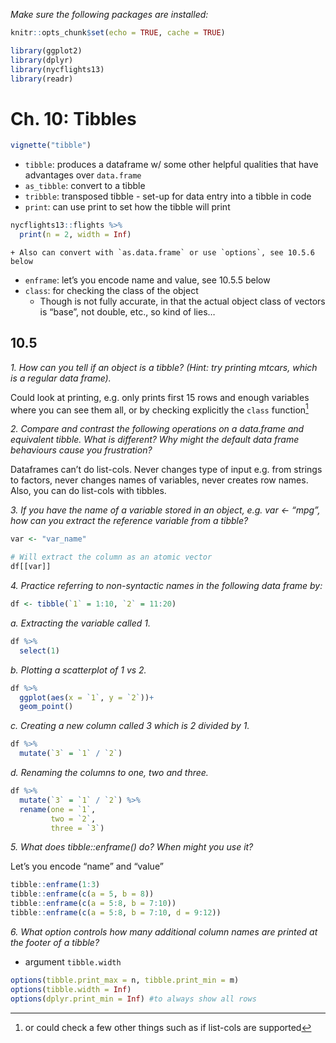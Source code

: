 *Make sure the following packages are installed:*  

```r
knitr::opts_chunk$set(echo = TRUE, cache = TRUE)

library(ggplot2)
library(dplyr)
library(nycflights13)
library(readr)
```

# Ch. 10: Tibbles

```r
vignette("tibble")
```

* `tibble`: produces a dataframe w/ some other helpful qualities that have advantages over `data.frame`
* `as_tibble`: convert to a tibble
* `tribble`: transposed tibble - set-up for data entry into a tibble in code
* `print`: can use print to set how the tibble will print
```r
nycflights13::flights %>% 
  print(n = 2, width = Inf)
```

    + Also can convert with `as.data.frame` or use `options`, see 10.5.6 below
* `enframe`: let's you encode name and value, see 10.5.5 below
* `class`: for checking the class of the object
    + Though is not fully accurate, in that the actual object class of vectors is "base", not double, etc., so kind of lies...

## 10.5

*1. How can you tell if an object is a tibble? (Hint: try printing mtcars, which is a regular data frame).*  
  
Could look at printing, e.g. only prints first 15 rows and enough variables where you can see them all, or by checking explicitly the `class` function^[or could check a few other things such as if list-cols are supported]

*2. Compare and contrast the following operations on a data.frame and equivalent tibble. What is different? Why might the default data frame behaviours cause you frustration?*  
  
Dataframes can't do list-cols. Never changes type of input e.g. from strings to factors, never changes names of variables, never creates row names. Also, you can do list-cols with tibbles.  
  

*3. If you have the name of a variable stored in an object, e.g. var <- "mpg", how can you extract the reference variable from a tibble?*  
  
```r
var <- "var_name"

# Will extract the column as an atomic vector
df[[var]]
```

*4. Practice referring to non-syntactic names in the following data frame by:*  
  
```r
df <- tibble(`1` = 1:10, `2` = 11:20)

```

*a. Extracting the variable called 1.*  
```r
df %>% 
  select(1)
```
  

*b. Plotting a scatterplot of 1 vs 2.*  
```r
df %>% 
  ggplot(aes(x = `1`, y = `2`))+
  geom_point()
```
 
*c. Creating a new column called 3 which is 2 divided by 1.*  
  
```r
df %>% 
  mutate(`3` = `1` / `2`) 
```

*d. Renaming the columns to one, two and three.*  
```r
df %>% 
  mutate(`3` = `1` / `2`) %>% 
  rename(one = `1`,
         two = `2`,
         three = `3`)

```
  

*5. What does tibble::enframe() do? When might you use it?*  

Let's you encode "name" and "value"
```r
tibble::enframe(1:3)
tibble::enframe(c(a = 5, b = 8))
tibble::enframe(c(a = 5:8, b = 7:10))
tibble::enframe(c(a = 5:8, b = 7:10, d = 9:12))
```

*6. What option controls how many additional column names are printed at the footer of a tibble?*  

* argument `tibble.width`

```r
options(tibble.print_max = n, tibble.print_min = m)
options(tibble.width = Inf)
options(dplyr.print_min = Inf) #to always show all rows
```

